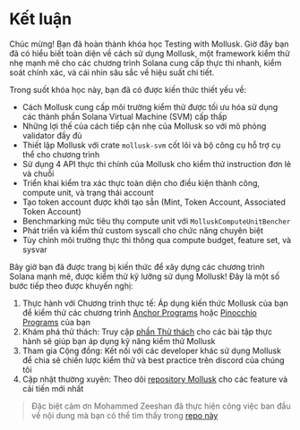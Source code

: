 
# Kết luận

Chúc mừng! Bạn đã hoàn thành khóa học Testing with Mollusk. Giờ đây bạn đã có hiểu biết toàn diện về cách sử dụng Mollusk, một framework kiểm thử nhẹ mạnh mẽ cho các chương trình Solana cung cấp thực thi nhanh, kiểm soát chính xác, và cái nhìn sâu sắc về hiệu suất chi tiết.

<ArticleSection name="Những gì bạn đã học" id="what-you-learned" level="h2" />

Trong suốt khóa học này, bạn đã có được kiến thức thiết yếu về:
- Cách Mollusk cung cấp môi trường kiểm thử được tối ưu hóa sử dụng các thành phần Solana Virtual Machine (SVM) cấp thấp
- Những lợi thế của cách tiếp cận nhẹ của Mollusk so với mô phỏng validator đầy đủ
- Thiết lập Mollusk với crate `mollusk-svm` cốt lõi và bộ công cụ hỗ trợ cụ thể cho chương trình
- Sử dụng 4 API thực thi chính của Mollusk cho kiểm thử instruction đơn lẻ và chuỗi
- Triển khai kiểm tra xác thực toàn diện cho điều kiện thành công, compute unit, và trạng thái account
- Tạo token account được khởi tạo sẵn (Mint, Token Account, Associated Token Account)
- Benchmarking mức tiêu thụ compute unit với `MolluskComputeUnitBencher`
- Phát triển và kiểm thử custom syscall cho chức năng chuyên biệt
- Tùy chỉnh môi trường thực thi thông qua compute budget, feature set, và sysvar

<ArticleSection name="Các bước tiếp theo" id="next-steps" level="h2" />

Bây giờ bạn đã được trang bị kiến thức để xây dựng các chương trình Solana mạnh mẽ, được kiểm thử kỹ lưỡng sử dụng Mollusk! Đây là một số bước tiếp theo được khuyến nghị:
1. Thực hành với Chương trình thực tế: Áp dụng kiến thức Mollusk của bạn để kiểm thử các chương trình [Anchor Programs](/vi/courses/anchor-for-dummies/testing-your-program#mollusk-tests) hoặc [Pinocchio Programs](/vi/courses/introduction-to-pinocchio/testing-your-program#mollusk-tests) của bạn
2. Khám phá thử thách: Truy cập [phần Thử thách](/vi/challenges) cho các bài tập thực hành sẽ giúp bạn áp dụng kỹ năng kiểm thử Mollusk
3. Tham gia Cộng đồng: Kết nối với các developer khác sử dụng Mollusk để chia sẻ chiến lược kiểm thử và best practice trên discord của chúng tôi
4. Cập nhật thường xuyên: Theo dõi [repository Mollusk](https://github.com/anza-xyz/mollusk) cho các feature và cải tiến mới nhất

> Đặc biệt cảm ơn Mohammed Zeeshan đã thực hiện công việc ban đầu về nội dung mà bạn có thể tìm thấy trong [repo này](https://github.com/alizeeshan1234/mollusk_testing)
